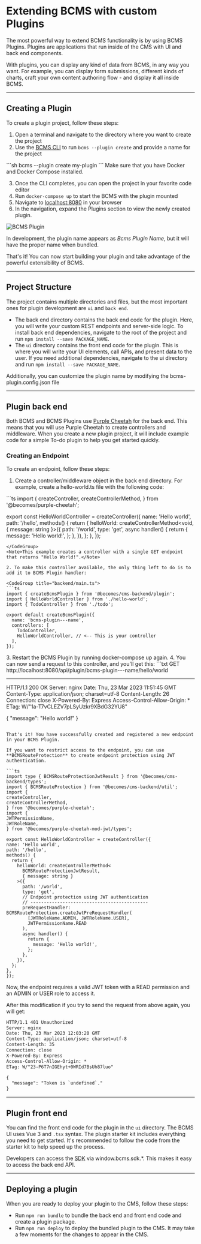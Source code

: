 
# Extending BCMS with custom Plugins

The most powerful way to extend BCMS functionality is by using BCMS Plugins.
Plugins are applications that run inside of the CMS with UI and back end components.

With plugins, you can display any kind of data from BCMS, in any way you want. For example, you can display form submissions, different kinds of charts, craft your own content authoring flow - and display it all inside BCMS.

---

## Creating a Plugin

To create a plugin project, follow these steps:

1. Open a terminal and navigate to the directory where you want to create the project
2. Use the [BCMS CLI](/cli) to run `bcms --plugin create` and provide a name for the project
  <CodeGroup>
    ```sh
    bcms --plugin create my-plugin
    ```
  </CodeGroup>
  <Note>Make sure that you have Docker and Docker Compose installed.</Note>

3. Once the CLI completes, you can open the project in your favorite code editor
4. Run `docker-compose up` to start the BCMS with the plugin mounted
5. Navigate to [localhost:8080](http://localhost:8080) in your browser
5. In the navigation, expand the Plugins section to view the newly created plugin.

<Image src={imageOne} alt="BCMS Plugin" className="h-auto w-full" unoptimized />

<Note>In development, the plugin name appears as *Bcms Plugin Name*, but it will have the proper name when bundled.</Note>

That's it! You can now start building your plugin and take advantage of the powerful extensibility of BCMS.

---

## Project Structure
The project contains multiple directories and files, but the most important ones for plugin development are `ui` and `back end`.

- The back end directory contains the back end code for the plugin.
  Here, you will write your custom REST endpoints and server-side logic.
  To install back end dependencies, navigate to the root of the project and run `npm install --save PACKAGE_NAME`.
- The `ui` directory contains the front end code for the plugin.
  This is where you will write your UI elements, call APIs, and present data to the user.
  If you need additional dependencies, navigate to the ui directory and run `npm install --save PACKAGE_NAME`.

Additionally, you can customize the plugin name by modifying the bcms-plugin.config.json file

---

## Plugin back end

Both BCMS and BCMS Plugins use [Purple Cheetah](https://github.com/becomesco/purple-cheetah) for the back end. This means that you will use Purple Cheetah to create controllers and middleware.
When you create a new plugin project, it will include example code for a simple To-do plugin to help you get started quickly.

### Creating an Endpoint

To create an endpoint, follow these steps:

1. Create a controller/middleware object in the back end directory.
  For example, create a hello-world.ts file with the following code:
  <CodeGroup title="backend/hello-world.ts">
  ```ts
  import {
    createController,
    createControllerMethod,
  } from '@becomes/purple-cheetah';

  export const HelloWorldController = createController({
    name: 'Hello world',
    path: '/hello',
    methods() {
      return {
        helloWorld: createControllerMethod<void, { message: string }>({
          path: '/world',
          type: 'get',
          async handler() {
            return {
              message: 'Hello world!',
            };
          },
        }),
      };
    },
  });
  ```
  </CodeGroup>
  <Note>This example creates a controller with a single GET endpoint that returns "Hello World!".</Note>

2. To make this controller available, the only thing left to do is to add it to BCMS Plugin handler:

  <CodeGroup title="backend/main.ts">
  ```ts
  import { createBcmsPlugin } from '@becomes/cms-backend/plugin';
  import { HelloWorldController } from './hello-world';
  import { TodoController } from './todo';

  export default createBcmsPlugin({
    name: 'bcms-plugin---name',
    controllers: [
      TodoController,
      HelloWorldController, // <-- This is your controller
    ],
  });
  ```
  </CodeGroup>
3. Restart the BCMS Plugin by running docker-compose up again.
4. You can now send a request to this controller, and you'll get this:
  ```txt
  GET http://localhost:8080/api/plugin/bcms-plugin---name/hello/world

  -----------------------

  HTTP/1.1 200 OK
  Server: nginx
  Date: Thu, 23 Mar 2023 11:51:45 GMT
  Content-Type: application/json; charset=utf-8
  Content-Length: 26
  Connection: close
  X-Powered-By: Express
  Access-Control-Allow-Origin: *
  ETag: W/"1a-T7vCLEZV7pLSyUzkr9XBdG32YU8"

  {
    "message": "Hello world!"
  }
  ```

That's it! You have successfully created and registered a new endpoint in your BCMS Plugin.

If you want to restrict access to the endpoint, you can use **BCMSRouteProtection** to create endpoint protection using JWT authentication.

```ts
import type { BCMSRouteProtectionJwtResult } from '@becomes/cms-backend/types';
import { BCMSRouteProtection } from '@becomes/cms-backend/util';
import {
  createController,
  createControllerMethod,
} from '@becomes/purple-cheetah';
import {
  JWTPermissionName,
  JWTRoleName,
} from '@becomes/purple-cheetah-mod-jwt/types';

export const HelloWorldController = createController({
  name: 'Hello world',
  path: '/hello',
  methods() {
    return {
      helloWorld: createControllerMethod<
        BCMSRouteProtectionJwtResult,
        { message: string }
      >({
        path: '/world',
        type: 'get',
        // Endpoint protection using JWT authentication
        // --------------------------------------------
        preRequestHandler: BCMSRouteProtection.createJwtPreRequestHandler(
          [JWTRoleName.ADMIN, JWTRoleName.USER],
          JWTPermissionName.READ
        ),
        async handler() {
          return {
            message: 'Hello world!',
          };
        },
      }),
    };
  },
});
```

<Note>Now, the endpoint requires a valid JWT token with a READ permission and an ADMIN or USER role to access it.</Note>

After this modification if you try to send the request from above again, you will get:

```txt
HTTP/1.1 401 Unauthorized
Server: nginx
Date: Thu, 23 Mar 2023 12:03:20 GMT
Content-Type: application/json; charset=utf-8
Content-Length: 35
Connection: close
X-Powered-By: Express
Access-Control-Allow-Origin: *
ETag: W/"23-P6T7nIGEhyt+0WRId7BsUh87luo"

{
  "message": "Token is `undefined`."
}
```

---

## Plugin front end

You can find the front end code for the plugin in the `ui` directory.
The BCMS UI uses Vue 3 and `.tsx` syntax.
The plugin starter kit includes everything you need to get started. It's recommended to follow the code from the starter kit to help speed up the process.

Developers can access the [SDK](https://github.com/becomesco/cms-sdk) via window.bcms.sdk.*. This makes it easy to access the back end API.

---

## Deploying a plugin

When you are ready to deploy your plugin to the CMS, follow these steps:
- Run `npm run bundle` to bundle the back end and front end code and create a plugin package.
- Run `npm run deploy` to deploy the bundled plugin to the CMS. It may take a few moments for the changes to appear in the CMS.
